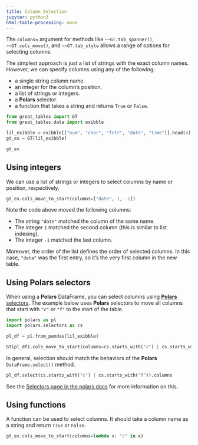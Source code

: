 ```yaml
---
title: Column Selection
jupyter: python3
html-table-processing: none
---
```


The `columns=` argument for methods like `~~GT.tab_spanner()`, `~~GT.cols_move()`, and `~~GT.tab_style` allows a range of options for selecting columns.

The simplest approach is just a list of strings with the exact column names. However, we can specify columns using any of the following:

* a single string column name.
* an integer for the column's position.
* a list of strings or integers.
* a **Polars** selector.
* a function that takes a string and returns `True` or `False`.

```python
from great_tables import GT
from great_tables.data import exibble

lil_exibble = exibble[["num", "char", "fctr", "date", "time"]].head(4)
gt_ex = GT(lil_exibble)

gt_ex
```

## Using integers

We can use a list of strings or integers to select columns by name or position, respectively.

```python
gt_ex.cols_move_to_start(columns=["date", 1, -1])
```

Note the code above moved the following columns:

* The string `"date"` matched the column of the same name.
* The integer `1` matched the second column (this is similar to list indexing).
* The integer `-1` matched the last column.

Moreover, the order of the list defines the order of selected columns. In this case, `"data"` was the first entry, so it's the very first column in the new table.

## Using **Polars** selectors

When using a **Polars** DataFrame, you can select columns using [**Polars** selectors](https://pola-rs.github.io/polars/py-polars/html/reference/selectors.html). The example below uses **Polars** selectors to move all columns that start with `"c"` or `"f"` to the start of the table.

```python
import polars as pl
import polars.selectors as cs

pl_df = pl.from_pandas(lil_exibble)

GT(pl_df).cols_move_to_start(columns=cs.starts_with("c") | cs.starts_with("f"))
```

In general, selection should match the behaviors of the **Polars** `DataFrame.select()` method.

```python
pl_df.select(cs.starts_with("c") | cs.starts_with("f")).columns
```

See the [Selectors page in the polars docs](https://pola-rs.github.io/polars/py-polars/html/reference/selectors.html) for more information on this.


## Using functions

A function can be used to select columns. It should take a column name as a string and return `True` or `False`.

```python
gt_ex.cols_move_to_start(columns=lambda x: "c" in x)
```
